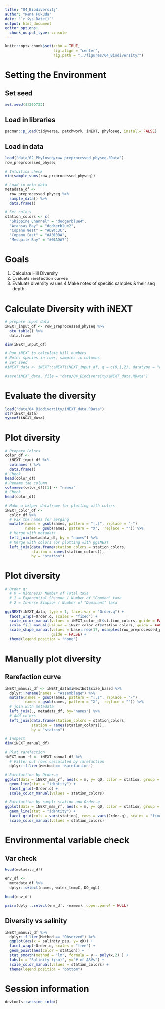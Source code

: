 ```yaml
---
title: "04_Biodiversity"
author: "Rena Fukuda"
date: "`r Sys.Date()`"
output: html_document
editor_options: 
  chunk_output_type: console
---
```


```r
knitr::opts_chunk$set(echo = TRUE,
                      fig.align = "center",
                      fig.path = "../figures/04_Biodiversity/")
```

# Setting the Environment
## Set seed
```r
set.seed(93285723)
```

## Load in libraries
```r
pacman::p_load(tidyverse, patchwork, iNEXT, phyloseq, install= FALSE)
```

## Load in data
```r
load("data/02_Phyloseq/raw_preprocessed_physeq.RData")
row_preprocessed_physeq

# Intuition check
min(sample_sums(row_preprocessed_physeq))

# Load in meta data
metadata_df <-
  row_preprocessed_physeq %>%
  sample_data() %>%
  data.frame()

# Set colors
station_colors <- c(
  "Shipping Channel" = "dodgerblue4",
  "Aransas Bay" = "dodgerblue2",
  "Copano West" = "#D9CC3C",
  "Copano East" = "#A0E0BA",
  "Mesquite Bay" = "#00ADA7")
```


# Goals

1. Calculate Hill Diversity
2. Evaluate rarefaction curves
3. Evaluate  diversity values
4.Make notes of specific samples & their seq depth.

# Calculate Diversity with iNEXT
```r
# prepare input data
iNEXT_input_df <- row_preprocessed_physeq %>% 
  otu_table() %>%
  data.frame 

dim(iNEXT_input_df)

# Run iNEXT to calculate Hill numbers
# Note: species in rows, samples in columns
# Set seed
#iNEXT_data <- iNEXT::iNEXT(iNEXT_input_df, q = c(0,1,2), datatype = "abundance") 

#save(iNEXT_data, file = "data/04_Biodiversity/iNEXT_data.RData")
```

# Evaluate the diversity
```r
load("data/04_Biodiversity/iNEXT_data.RData")
str(iNEXT_data)
typeof(iNEXT_data)
```

# Plot diversity
```r
# Prepare Colors 
color_df <- 
  iNEXT_input_df %>%
  colnames() %>%
  data.frame()
# Check
head(color_df)
# Rename the column 
colnames(color_df)[1] <- "names"
# Check
head(color_df)

# Make a helper dataframe for plotting with colors 
iNEXT_color_df <- 
  color_df %>%
  # Fix the names for merging
  mutate(names = gsub(names, pattern = "[.]", replace = "-"),
         names = gsub(names, pattern = "X",  replace = "")) %>%
  # Merge with metadata
  left_join(metadata_df, by = "names") %>%
  # Merge with colors for plotting with ggiNEXT
  left_join(data.frame(station_colors = station_colors,
            station = names(station_colors)),
            by = "station")
```

# Plot diversity
```r
# Order q: 
  # 0 = Richness/ Number of Total taxa
  # 1 = Exponential Shannon / Number of "Common" taxa
  # 2 = Inverse Simpson / Number of "Dominant" taxa 

ggiNEXT(iNEXT_data, type = 1, facet.var = "Order.q") + 
  facet_wrap(~Order.q, scales = "fixed") + 
  scale_color_manual(values = iNEXT_color_df$station_colors, guide = FALSE) + 
  scale_fill_manual(values = iNEXT_color_df$station_colors, guide = FALSE) + 
  scale_shape_manual(values = base::rep(17, nsamples(row_preprocessed_physeq)),
                     guide = FALSE) + 
  theme(legend.position = "none")
```

# Manually plot diversity
## Rarefaction curve
```r
iNEXT_manual_df <- iNEXT_data$iNextEst$size_based %>%
  dplyr::rename(names = "Assemblage") %>%
  mutate(names = gsub(names, pattern = "[.]", replace = "-"),
         names = gsub(names, pattern = "X",  replace = "")) %>%
  # join with metadata
  left_join(., metadata_df, by="names") %>%
  # Add colors
  left_join(data.frame(station_colors = station_colors,
            station = names(station_colors)),
            by = "station")
  
# Inspect
dim(iNEXT_manual_df)

# Plot rarefaction 
iNEXT_man_rf <- iNEXT_manual_df %>%
  # Filter out rows calculated by rarefaction
  dplyr::filter(Method == "Rarefaction") 

# Rarefaction by Order.q
ggplot(data = iNEXT_man_rf, aes(x = m, y= qD, color = station, group = names)) + 
  geom_line(stat = "identity") +
  facet_grid(~Order.q) +
  scale_color_manual(values = station_colors)

# Rarefaction by sample station and Order.q
ggplot(data = iNEXT_man_rf, aes(x = m, y= qD, color = station, group = names)) + 
  geom_line(stat = "identity") +
  facet_grid(cols = vars(station), rows = vars(Order.q), scales = "fixed") +
  scale_color_manual(values = station_colors)
```

# Environmental variable check
## Var check
```r
head(metadata_df)

env_df <- 
  metadata_df %>%
  dplyr::select(names, water_tempC, DO_mgL)

head(env_df)

pairs(dplyr::select(env_df, -names), upper.panel = NULL)
```

## Diversity vs salinity
```r
iNEXT_manual_df %>%
  dplyr::filter(Method == "Observed") %>%
  ggplot(aes(x = salinity_psu, y= qD)) +
  facet_wrap(~Order.q, scales = "free") +
  geom_point(aes(color = station)) +
  stat_smooth(method = "lm", formula = y ~ poly(x,2) ) + 
  labs(x = "Salinity (psu)", y="# of ASVs") +
  scale_color_manual(values = station_colors) +
  theme(legend.position = "bottom") 
```

# Session information
```r
devtools::session_info()
```

